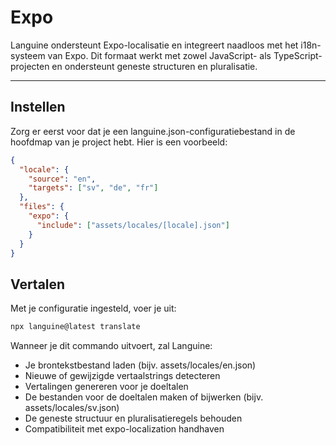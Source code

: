 # Expo

Languine ondersteunt Expo-localisatie en integreert naadloos met het i18n-systeem van Expo. Dit formaat werkt met zowel JavaScript- als TypeScript-projecten en ondersteunt geneste structuren en pluralisatie.

---

## Instellen

Zorg er eerst voor dat je een languine.json-configuratiebestand in de hoofdmap van je project hebt. Hier is een voorbeeld:

```json
{
  "locale": {
    "source": "en",
    "targets": ["sv", "de", "fr"]
  },
  "files": {
    "expo": {
      "include": ["assets/locales/[locale].json"]
    }
  }
}
```

## Vertalen

Met je configuratie ingesteld, voer je uit:

```bash
npx languine@latest translate
```

Wanneer je dit commando uitvoert, zal Languine:

- Je brontekstbestand laden (bijv. assets/locales/en.json)
- Nieuwe of gewijzigde vertaalstrings detecteren
- Vertalingen genereren voor je doeltalen
- De bestanden voor de doeltalen maken of bijwerken (bijv. assets/locales/sv.json)
- De geneste structuur en pluralisatieregels behouden
- Compatibiliteit met expo-localization handhaven
